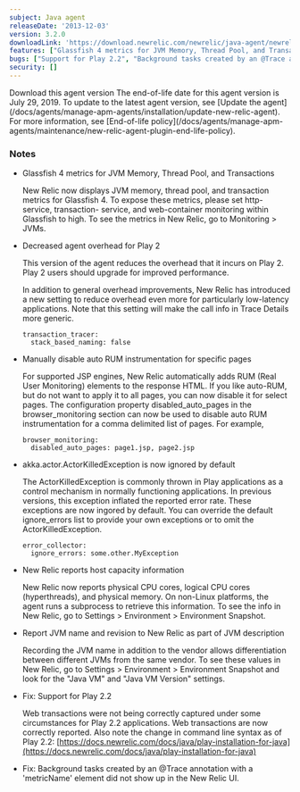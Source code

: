 ```yaml
---
subject: Java agent
releaseDate: '2013-12-03'
version: 3.2.0
downloadLink: 'https://download.newrelic.com/newrelic/java-agent/newrelic-agent/3.2.0/'
features: ["Glassfish 4 metrics for JVM Memory, Thread Pool, and Transactions", "Decreased agent overhead for Play 2", "Manually disable auto RUM instrumentation for specific pages", "akka.actor.ActorKilledException is now ignored by default", "New Relic reports host capacity information", "Report JVM name and revision to New Relic as part of JVM description"]
bugs: ["Support for Play 2.2", "Background tasks created by an @Trace annotation with a 'metricName' element did not show up in the New Relic UI"]
security: []
---
```


<ButtonGroup>
  <ButtonLink
    role="button"
    to="https://download.newrelic.com/newrelic/java-agent/newrelic-agent/3.2.0/"
    variant="primary"
  >
    Download this agent version
  </ButtonLink>
</ButtonGroup>

<Callout variant="important">
  The end-of-life date for this agent version is July 29, 2019. To update to the latest agent version, see [Update the agent](/docs/agents/manage-apm-agents/installation/update-new-relic-agent). For more information, see [End-of-life policy](/docs/agents/manage-apm-agents/maintenance/new-relic-agent-plugin-end-life-policy).
</Callout>

### Notes

* Glassfish 4 metrics for JVM Memory, Thread Pool, and Transactions

  New Relic now displays JVM memory, thread pool, and transaction metrics for Glassfish 4. To expose these metrics, please set http-service, transaction- service, and web-container monitoring within Glassfish to high. To see the metrics in New Relic, go to Monitoring > JVMs.
* Decreased agent overhead for Play 2

  This version of the agent reduces the overhead that it incurs on Play 2. Play 2 users should upgrade for improved performance.

  In addition to general overhead improvements, New Relic has introduced a new setting to reduce overhead even more for particularly low-latency applications. Note that this setting will make the call info in Trace Details more generic.

  ```
  transaction_tracer:
    stack_based_naming: false
  ```
* Manually disable auto RUM instrumentation for specific pages

  For supported JSP engines, New Relic automatically adds RUM (Real User Monitoring) elements to the response HTML. If you like auto-RUM, but do not want to apply it to all pages, you can now disable it for select pages. The configuration property disabled_auto_pages in the browser_monitoring section can now be used to disable auto RUM instrumentation for a comma delimited list of pages. For example,

  ```
  browser_monitoring:
    disabled_auto_pages: page1.jsp, page2.jsp
  ```
* akka.actor.ActorKilledException is now ignored by default

  The ActorKilledException is commonly thrown in Play applications as a control mechanism in normally functioning applications. In previous versions, this exception inflated the reported error rate. These exceptions are now ingored by default. You can override the default ignore_errors list to provide your own exceptions or to omit the ActorKilledException.

  ```
  error_collector:
    ignore_errors: some.other.MyException
  ```
* New Relic reports host capacity information

  New Relic now reports physical CPU cores, logical CPU cores (hyperthreads), and physical memory. On non-Linux platforms, the agent runs a subprocess to retrieve this information. To see the info in New Relic, go to Settings > Environment > Environment Snapshot.
* Report JVM name and revision to New Relic as part of JVM description

  Recording the JVM name in addition to the vendor allows differentiation between different JVMs from the same vendor. To see these values in New Relic, go to Settings > Environment > Environment Snapshot and look for the "Java VM" and "Java VM Version" settings.
* Fix: Support for Play 2.2

  Web transactions were not being correctly captured under some circumstances for Play 2.2 applications. Web transactions are now correctly reported. Also note the change in command line syntax as of Play 2.2: [https://docs.newrelic.com/docs/java/play-installation-for-java](https://docs.newrelic.com/docs/java/play-installation-for-java)
* Fix: Background tasks created by an @Trace annotation with a 'metricName' element did not show up in the New Relic UI.
